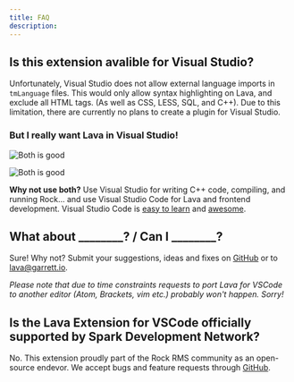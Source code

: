 ```yaml
---
title: FAQ
description: 
---
```


## Is this extension avalible for Visual Studio?

Unfortunately, Visual Studio does not allow external language imports in `tmLanguage` files. This would only allow syntax highlighting on Lava, and exclude all HTML tags. (As well as CSS, LESS, SQL, and C++). Due to this limitation, there are currently no plans to create a plugin for Visual Studio.

### But I really want Lava in Visual Studio!

<Row>
<Column colLg='8'>

<GifPlayer color='dark'>

![Both is good](https://media.giphy.com/media/h4ttKv8qdZEWI/giphy.gif)

![Both is good](/images/giphy.png)

</GifPlayer>

</Column>
</Row>

**Why not use both?** Use Visual Studio for writing C++ code, compiling, and running Rock... and use Visual Studio Code for Lava and frontend development. Visual Studio Code is <a href="https://code.visualstudio.com/docs/introvideos/basics">easy to learn</a> and <a href="https://www.vscodecandothat.com/">awesome</a>.


## What about ________? / Can I ________?

Sure! Why not? Submit your suggestions, ideas and fixes on <a href="https://github.com/garrettjohnson/vscode-lava-syntax/issues/new">GitHub</a> or to <a href="mailto:lava@garrett.io">lava@garrett.io</a>.

_Please note that due to time constraints requests to port Lava for VSCode to another editor (Atom, Brackets, vim etc.) probably won't happen. Sorry!_


## Is the Lava Extension for VSCode officially supported by Spark Development Network?

No. This extension proudly part of the Rock RMS community as an open-source endevor. We accept bugs and feature requests through <a href="https://github.com/garrettjohnson/vscode-lava-syntax/issues/new">GitHub</a>.


